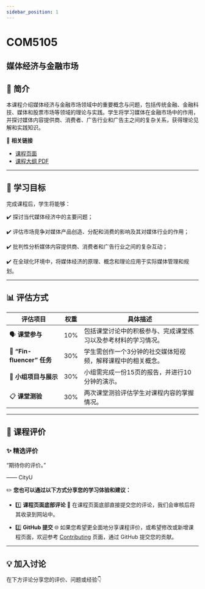 ```yaml
---
sidebar_position: 1
---
```


# COM5105
## 媒体经济与金融市场

## **📘 简介**
本课程介绍媒体经济与金融市场领域中的重要概念与问题，包括传统金融、金融科技、媒体和股票市场等领域的理论与实践。学生将学习媒体在金融市场中的作用，并探讨媒体内容提供商、消费者、广告行业和广告主之间的复杂关系，获得理论见解和实践知识。

🔗 **相关链接**
- [课程页面](https://www.cityu.edu.hk/catalogue/pg/202425/course/COM5105.htm)
- [课程大纲 PDF](https://www.cityu.edu.hk/catalogue/pg/202425/course/COM5105.pdf)

---

## **🎯 学习目标**

完成课程后，学生将能够：

✔️ 探讨当代媒体经济中的主要问题；

✔️ 评估市场竞争对媒体产品创造、分配和消费的影响及其对媒体行业的作用；

✔️ 批判性分析媒体内容提供商、消费者和广告行业之间的复杂互动；

✔️ 在全球化环境中，将媒体经济的原理、概念和理论应用于实际媒体管理和规划。

---

## **📊 评估方式**

| **评估项目**          | **权重** | **具体描述**                                                                                       |
|----------------------|---------|---------------------------------------------------------------------------------------------------|
| 🗣️ **课堂参与**         | 10%     | 包括课堂讨论中的积极参与、完成课堂练习以及参考材料的学习情况。                                           |
| 📱 **“Fin-fluencer” 任务** | 30%     | 学生需创作一个3分钟的社交媒体短视频，解释课程中的相关概念。                                               |
| 📑 **小组项目与展示**    | 30%     | 小组需完成一份15页的报告，并进行10分钟的演示。                                                          |
| 📋 **课堂测验**        | 30%     | 两次课堂测验评估学生对课程内容的掌握情况。                                                              |

---

## **💬 课程评价**

### ✨ **精选评价**
<div className={commentStyles.commentBox}>
    <p className={commentStyles.commentText}>
        “期待你的评价。”
    </p>
    <p className={commentStyles.commentAuthor}>—— CityU</p>
</div>

✏️ **您也可以通过以下方式分享您的学习体验和建议：**

- 1️⃣ **课程页面底部评论**
💬 在课程页面底部直接提交您的评论，我们会审核后将其收录到网站中。

- 2️⃣ **GitHub 提交**
🌐 如果您希望更全面地分享课程评价，或希望修改或新增课程页面，欢迎参考 [Contributing](https://penjc.github.io/CityU/contributing) 页面，通过 GitHub 提交您的贡献。

---

## **💡 加入讨论**

在下方评论分享您的评价、问题或经验👇
<Utterances />

